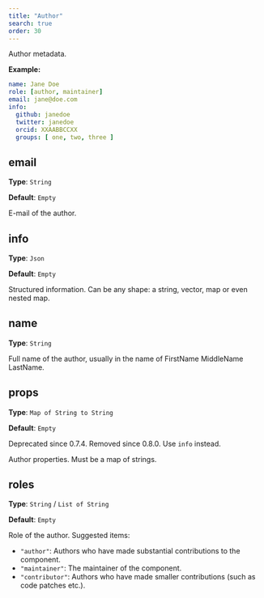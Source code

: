 ```yaml
---
title: "Author"
search: true
order: 30
---
```


Author metadata.

**Example:**

```yaml
name: Jane Doe
role: [author, maintainer]
email: jane@doe.com
info:
  github: janedoe
  twitter: janedoe
  orcid: XXAABBCCXX
  groups: [ one, two, three ]

```

## email

**Type**: `String`

**Default**: `Empty`

E-mail of the author.

## info

**Type**: `Json`

**Default**: `Empty`

Structured information. Can be any shape: a string, vector, map or even nested map.

## name

**Type**: `String`

Full name of the author, usually in the name of FirstName MiddleName LastName.

## props

**Type**: `Map of String to String`

**Default**: `Empty`

::: {.callout-warning}
Deprecated since 0.7.4. 
Removed since 0.8.0. Use `info` instead.
:::
Author properties. Must be a map of strings.

## roles

**Type**: `String` / `List of String`

**Default**: `Empty`

Role of the author. Suggested items:

* `"author"`: Authors who have made substantial contributions to the component.
* `"maintainer"`: The maintainer of the component.
* `"contributor"`: Authors who have made smaller contributions (such as code patches etc.).

